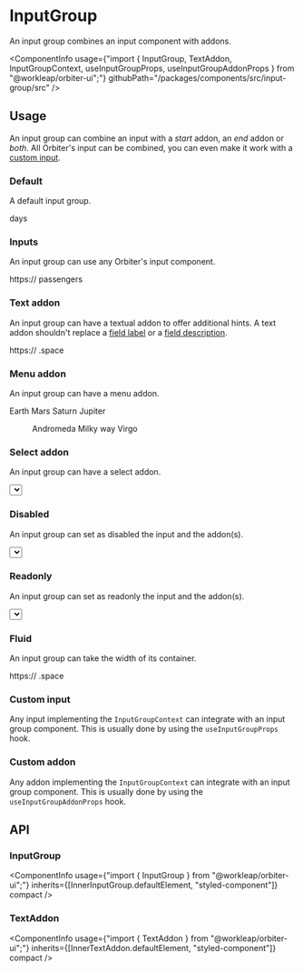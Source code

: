 
<Meta
    title="Components/InputGroup"
    id="input-group"
/>

# InputGroup

<Tagline>An input group combines an input component with addons.</Tagline>

<ComponentInfo
    usage={"import { InputGroup, TextAddon, InputGroupContext, useInputGroupProps, useInputGroupAddonProps } from \"@workleap/orbiter-ui\";"}
    githubPath="/packages/components/src/input-group/src"
/>

## Usage

An input group can combine an input with a *start* addon, an *end* addon or *both*. All Orbiter's input can be combined, you can even make it work with a [custom input](#custom-input).

### Default

A default input group.

<Preview>
    <Story name="default">
        <InputGroup>
            <TextInput aria-label="Elapsed days" />
            <Text>days</Text>
        </InputGroup>
    </Story>
</Preview>

### Inputs

An input group can use any Orbiter's input component.

<Preview>
    <Story name="inputs">
        <Stack>
            <InputGroup>
                <Text>https://</Text>
                <TextInput aria-label="Url" />
            </InputGroup>
            <InputGroup>
                <NumberInput aria-label="Number of passengers" />
                <Text>passengers</Text>
            </InputGroup>
        </Stack>
    </Story>
</Preview>

### Text addon

An input group can have a textual addon to offer additional hints. A text addon shouldn't replace a [field label](?path=/docs/field--input#label) or a [field description](?path=/docs/field--input#helpmessage).

<Preview>
    <Story name="text addon">
        <InputGroup>
            <Text>https://</Text>
            <TextInput aria-label="Url" />
            <Text>.space</Text>
        </InputGroup>
    </Story>
</Preview>

### Menu addon

An input group can have a menu addon.

<Preview>
    <Story name="menu addon">
        <InputGroup>
            <Autocomplete placeholder="Planets">
                <Item key="earth">Earth</Item>
                <Item key="mars">Mars</Item>
                <Item key="saturn">Saturn</Item>
                <Item key="jupiter">Jupiter</Item>
            </Autocomplete>
            <MenuTrigger>
                <IconButton aria-label="Select a galaxy" variant="secondary">
                    <DisclosureArrow />
                </IconButton>
                <Menu aria-label="Galaxies">
                    <Item key="andromeda">Andromeda</Item>
                    <Item key="milky-way">Milky way</Item>
                    <Item key="virgo">Virgo</Item>
                </Menu>
            </MenuTrigger>
        </InputGroup>
    </Story>
</Preview>

### Select addon

An input group can have a select addon.

<Preview>
    <Story name="select addon">
        <InputGroup>
            <TextInput aria-label="Elapsed time" />
            <Select defaultSelectedKey="days" aria-label="Period">
                <Item key="days">days</Item>
                <Item key="weeks">weeks</Item>
                <Item key="years">years</Item>
            </Select>
        </InputGroup>
    </Story>
</Preview>

### Disabled

An input group can set as disabled the input and the addon(s).

<Preview>
    <Story name="disabled">
        <InputGroup disabled>
            <TextInput aria-label="Duration" />
            <Select defaultSelectedKey="days">
                <Item key="days">days</Item>
                <Item key="weeks">weeks</Item>
                <Item key="years">years</Item>
            </Select>
        </InputGroup>
    </Story>
</Preview>

### Readonly

An input group can set as readonly the input and the addon(s).

<Preview>
    <Story name="readonly">
        <InputGroup readOnly>
            <TextInput aria-label="Elapsed time" />
            <Select defaultSelectedKey="days" aria-label="Period">
                <Item key="days">days</Item>
                <Item key="weeks">weeks</Item>
                <Item key="years">years</Item>
            </Select>
        </InputGroup>
    </Story>
</Preview>

### Fluid

An input group can take the width of its container.

<Preview>
    <Story name="fluid">
        <InputGroup fluid>
            <Text>https://</Text>
            <TextInput aria-label="Url" />
            <Text>.space</Text>
        </InputGroup>
    </Story>
</Preview>

### Custom input

Any input implementing the `InputGroupContext` can integrate with an input group component. This is usually done by using the `useInputGroupProps` hook.

<Preview filePath="/input-group/docs/CustomInput" />

### Custom addon

Any addon implementing the `InputGroupContext` can integrate with an input group component. This is usually done by using the `useInputGroupAddonProps` hook.

<Preview filePath="/input-group/docs/CustomAddon" />

## API

### InputGroup

<ComponentInfo
    usage={"import { InputGroup } from \"@workleap/orbiter-ui\";"}
    inherits={[InnerInputGroup.defaultElement, "styled-component"]}
    compact
/>

<ArgsTable of={InnerInputGroup} sort="alpha" />

### TextAddon

<ComponentInfo
    usage={"import { TextAddon } from \"@workleap/orbiter-ui\";"}
    inherits={[InnerTextAddon.defaultElement, "styled-component"]}
    compact
/>

<ArgsTable of={InnerTextAddon} sort="alpha" />
